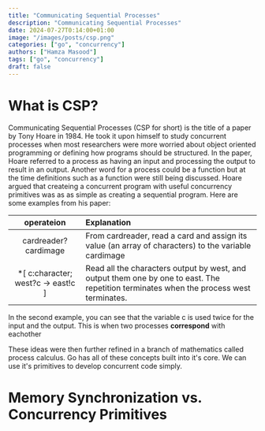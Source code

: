 ```yaml
---
title: "Communicating Sequential Processes"
description: "Communicating Sequential Processes"
date: 2024-07-27T0:14:00+01:00
image: "/images/posts/csp.png"
categories: ["go", "concurrency"]
authors: ["Hamza Masood"]
tags: ["go", "concurrency"]
draft: false
---
```


# What is CSP?

Communicating Sequential Processes (CSP for short) is the title of a paper by Tony Hoare in 1984. He took it upon himself to study concurrent processes when most researchers were more worried about object oriented programming or defining how programs should be structured. In the paper, Hoare referred to a process as having an input and processing the output to result in an output. Another word for a process could be a function but at the time definitions such as a function were still being discussed. Hoare argued that createing a concurrent program with useful concurrency primitives was as as simple as creating a sequential program.
Here are some examples from his paper:



| operateion   |       Explanation |
| :--: | :----------- |
| cardreader?cardimage   | From cardreader, read a card and assign its value (an array of characters) to the variable cardimage |
| *[ c:character; west?c -> east!c ]   |  Read all the characters output by west, and output them one by one to east. The repetition terminates when the process west terminates. |

In the second example, you can see that the variable c is used twice for the input and the output. This is when two processes **correspond** with eachother

These ideas were then further refined in a branch of mathematics called process calculus. Go has all of these concepts built into it's core. We can use it's primitives to develop concurrent code simply.

# Memory Synchronization vs. Concurrency Primitives

